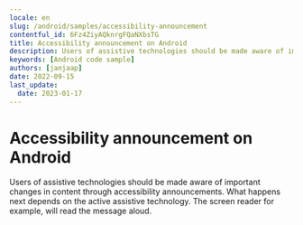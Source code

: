 ```yaml
---
locale: en
slug: /android/samples/accessibility-announcement
contentful_id: 6Fz4ZiyAQknrgFQaNXbsTG
title: Accessibility announcement on Android
description: Users of assistive technologies should be made aware of important changes in content through accessibility announcements.
keywords: [Android code sample]
authors: [janjaap]
date: 2022-09-15
last_update:
  date: 2023-01-17
---
```


# Accessibility announcement on Android

Users of assistive technologies should be made aware of important changes in content through accessibility announcements. What happens next depends on the active assistive technology. The screen reader for example, will read the message aloud.

<CodeSample id="accessibility-announcement" locale="en" platform="android"/>
